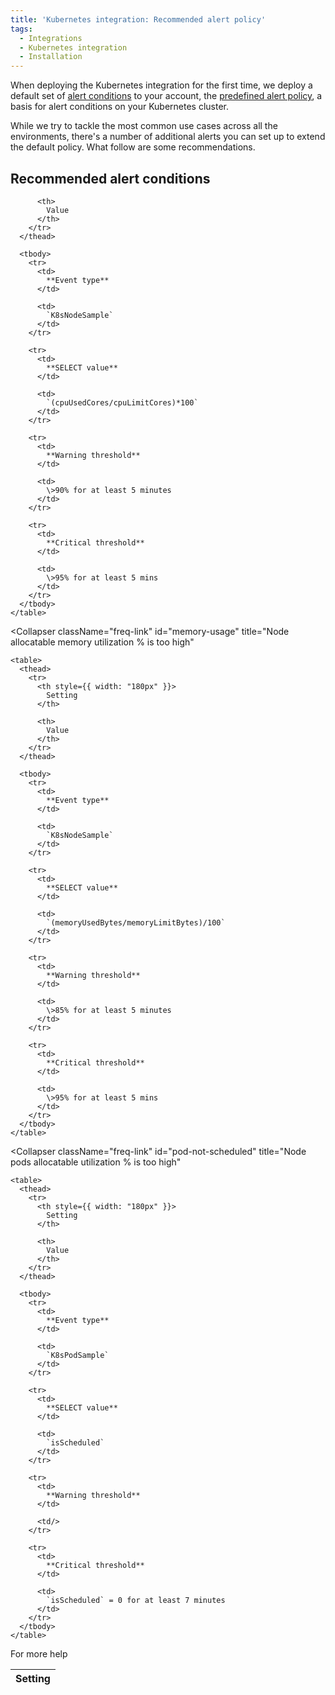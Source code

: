 ```yaml
---
title: 'Kubernetes integration: Recommended alert policy'
tags:
  - Integrations
  - Kubernetes integration
  - Installation
---
```


When deploying the Kubernetes integration for the first time, we deploy a default set of [alert conditions](https://docs.newrelic.com/docs/alerts/new-relic-alerts/defining-conditions/define-alert-conditions) to your account, the [predefined alert policy](/docs/integrations/kubernetes-integration/kubernetes-events/kubernetes-integration-predefined-alert-policy), a basis for alert conditions on your Kubernetes cluster.

While we try to tackle the most common use cases across all the environments, there's a number of additional alerts you can set up to extend the default policy. What follow are some recommendations.

## Recommended alert conditions

<CollapserGroup>
  <Collapser
    className="freq-link"
    id="cpu-usage"
    title="Node allocatable CPU utilization % is too high"
  >
    <table>
      <thead>
        <tr>
          <th style={{ width: "180px" }}>
            Setting
          </th>

          <th>
            Value
          </th>
        </tr>
      </thead>

      <tbody>
        <tr>
          <td>
            **Event type**
          </td>

          <td>
            `K8sNodeSample`
          </td>
        </tr>

        <tr>
          <td>
            **SELECT value**
          </td>

          <td>
            `(cpuUsedCores/cpuLimitCores)*100`
          </td>
        </tr>

        <tr>
          <td>
            **Warning threshold**
          </td>

          <td>
            \>90% for at least 5 minutes
          </td>
        </tr>

        <tr>
          <td>
            **Critical threshold**
          </td>

          <td>
            \>95% for at least 5 mins
          </td>
        </tr>
      </tbody>
    </table>
  </Collapser>

  <Collapser
    className="freq-link"
    id="memory-usage"
    title="Node allocatable memory utilization % is too high"
  >
    <table>
      <thead>
        <tr>
          <th style={{ width: "180px" }}>
            Setting
          </th>

          <th>
            Value
          </th>
        </tr>
      </thead>

      <tbody>
        <tr>
          <td>
            **Event type**
          </td>

          <td>
            `K8sNodeSample`
          </td>
        </tr>

        <tr>
          <td>
            **SELECT value**
          </td>

          <td>
            `(memoryUsedBytes/memoryLimitBytes)/100`
          </td>
        </tr>

        <tr>
          <td>
            **Warning threshold**
          </td>

          <td>
            \>85% for at least 5 minutes
          </td>
        </tr>

        <tr>
          <td>
            **Critical threshold**
          </td>

          <td>
            \>95% for at least 5 mins
          </td>
        </tr>
      </tbody>
    </table>
  </Collapser>

  <Collapser
    className="freq-link"
    id="pod-not-scheduled"
    title="Node pods allocatable utilization % is too high"
  >
    <table>
      <thead>
        <tr>
          <th style={{ width: "180px" }}>
            Setting
          </th>

          <th>
            Value
          </th>
        </tr>
      </thead>

      <tbody>
        <tr>
          <td>
            **Event type**
          </td>

          <td>
            `K8sPodSample`
          </td>
        </tr>

        <tr>
          <td>
            **SELECT value**
          </td>

          <td>
            `isScheduled`
          </td>
        </tr>

        <tr>
          <td>
            **Warning threshold**
          </td>

          <td/>
        </tr>

        <tr>
          <td>
            **Critical threshold**
          </td>

          <td>
            `isScheduled` = 0 for at least 7 minutes
          </td>
        </tr>
      </tbody>
    </table>
  </Collapser>
</CollapserGroup>

For more help
